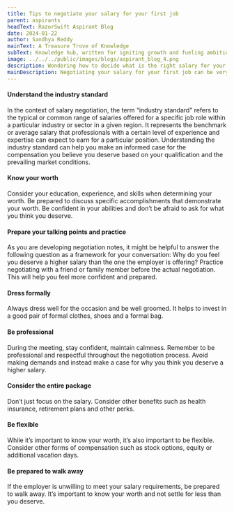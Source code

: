 ```yaml
---
title: Tips to negotiate your salary for your first job
parent: aspirants
headText: RazorSwift Aspirant Blog
date: 2024-01-22
author: Sandhya Reddy
mainText: A Treasure Trove of Knowledge
subText: Knowledge hub, written for igniting growth and fueling ambitions
image: ../../../public/images/blogs/aspirant_blog_4.png
description: Wondering how to decide what is the right salary for your first job.
mainDescription: Negotiating your salary for your first job can be very daunting. Here are some tips to that you can use during your salary negotiation.
---
```


#### Understand the industry standard

In the context of salary negotiation, the term “industry standard” refers to the typical or common range of salaries offered for a specific job role within a particular industry or sector in a given region. It represents the benchmark or average salary that professionals with a certain level of experience and expertise can expect to earn for a particular position. Understanding the industry standard can help you make an informed case for the compensation you believe you deserve based on your qualification and the prevailing market conditions.

#### Know your worth

Consider your education, experience, and skills when determining your worth. Be prepared to discuss specific accomplishments that demonstrate your worth. Be confident in your abilities and don’t be afraid to ask for what you think you deserve.

#### Prepare your talking points and practice

As you are developing negotiation notes, it might be helpful to answer the following question as a framework for your conversation: Why do you feel you deserve a higher salary than the one the employer is offering?
Practice negotiating with a friend or family member before the actual negotiation. This will help you feel more confident and prepared.

#### Dress formally

Always dress well for the occasion and be well groomed. It helps to invest in a good pair of formal clothes, shoes and a formal bag.

#### Be professional

During the meeting, stay confident, maintain calmness.
Remember to be professional and respectful throughout the negotiation process. Avoid making demands and instead make a case for why you think you deserve a higher salary.

#### Consider the entire package

Don’t just focus on the salary. Consider other benefits such as health insurance, retirement plans and other perks.

#### Be flexible

While it’s important to know your worth, it’s also important to be flexible. Consider other forms of compensation such as stock options, equity or additional vacation days.

#### Be prepared to walk away

If the employer is unwilling to meet your salary requirements, be prepared to walk away. It’s important to know your worth and not settle for less than you deserve.
